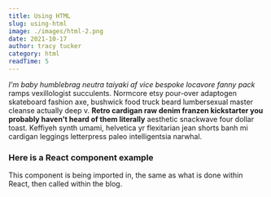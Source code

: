 ```yaml
---
title: Using HTML
slug: using-html
image: ./images/html-2.png
date: 2021-10-17
author: tracy tucker
category: html
readTime: 5
---
```


_I'm baby humblebrag neutra taiyaki af vice bespoke locavore fanny pack_ ramps vexillologist succulents. Normcore etsy pour-over adaptogen skateboard fashion axe, bushwick food truck beard lumbersexual master cleanse actually deep v. **Retro cardigan raw denim franzen kickstarter you probably haven't heard of them literally** aesthetic snackwave four dollar toast. Keffiyeh synth umami, helvetica yr flexitarian jean shorts banh mi cardigan leggings letterpress paleo intelligentsia narwhal.

### Here is a React component example
This component is being imported in, the same as what is done within React, then called within the blog.

<Counter />
